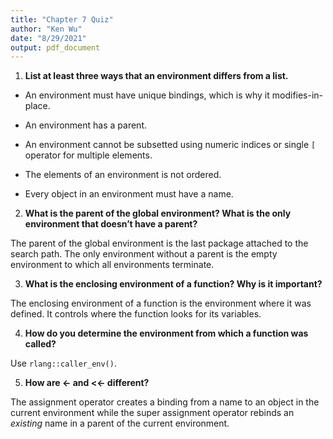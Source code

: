 ```yaml
---
title: "Chapter 7 Quiz"
author: "Ken Wu"
date: "8/29/2021"
output: pdf_document
---
```


1. **List at least three ways that an environment differs from a list.**

* An environment must have unique bindings, which is why it modifies-in-place.

* An environment has a parent.

* An environment cannot be subsetted using numeric indices or single `[` operator for multiple elements.

* The elements of an environment is not ordered. 

* Every object in an environment must have a name.

2. **What is the parent of the global environment? What is the only environment that doesn’t have a parent?**

The parent of the global environment is the last package attached to the search path. The only environment without a parent is the empty environment to which all environments terminate.

3. **What is the enclosing environment of a function? Why is it important?**

The enclosing environment of a function is the environment where it was defined. It controls where the function looks for its variables.

4. **How do you determine the environment from which a function was called?**

Use `rlang::caller_env()`.

5. **How are <- and <<- different?**

The assignment operator creates a binding from a name to an object in the current environment while the super assignment operator rebinds an *existing* name in a parent of the current environment. 


